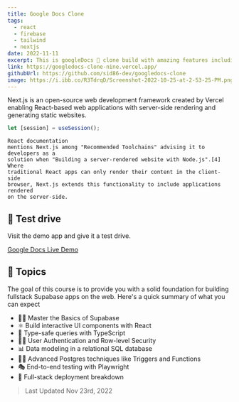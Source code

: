 ```yaml
---
title: Google Docs Clone
tags:
  - react
  - firebase
  - tailwind
  - nextjs
date: 2022-11-11
excerpt: This is googleDocs 📄 clone build with amazing features including edit a document in real time..
link: https://googledocs-clone-nine.vercel.app/
githubUrl: https://github.com/sid86-dev/googledocs-clone
image: https://i.ibb.co/R3TdrqD/Screenshot-2022-10-25-at-2-53-25-PM.png
---
```


<p className=''>
	Next.js is an open-source web development framework created by Vercel enabling
	React-based web applications with server-side rendering and generating static
	websites. 
	
```jsx 
let [session] = useSession();
```
	React documentation
	mentions Next.js among "Recommended Toolchains" advising it to developers as a
	solution when "Building a server-rendered website with Node.js".[4] Where
	traditional React apps can only render their content in the client-side
	browser, Next.js extends this functionality to include applications rendered
	on the server-side.
</p>

<div className="py-5">
	
## 🚀 Test drive

Visit the demo app and give it a test drive.

<div>
<a target="_blank" href="https://googledocs-clone-nine.vercel.app/" className="btn btn-green">Google Docs Live Demo</a>
</div>
</div>

<div className="py-5">
	
## :paperclip: Topics

The goal of this course is to provide you with a solid foundation for building fullstack Supabase apps on the web. Here's a quick summary of what you can expect

- 👨‍🎤 Master the Basics of Supabase
- ⚛ Build interactive UI components with React
- 💪 Type-safe queries with TypeScript
- 👨‍🚀 User Authentication and Row-level Security
- 📊 Data modeling in a relational SQL database
- 👨‍🔬 Advanced Postgres techniques like Triggers and Functions
- 🎭 End-to-end testing with Playwright
- 🚀 Full-stack deployment breakdown

</div>

> Last Updated Nov 23rd, 2022

